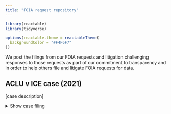 ```yaml
---
title: "FOIA request repository"
---
```


```r
library(reactable)
library(tidyverse)

options(reactable.theme = reactableTheme(
  backgroundColor = "#F4F6F7"
))
```

We post the filings from our FOIA requests and litigation challenging responses to those requests as part of our commitment to transparency and in order to help others file and litigate FOIA requests for data. 

## ACLU v ICE case (2021)

[case description]

<details>
<summary>Show case filing</summary>

```r
tibble::tribble(
  ~filename, ~Court, ~Type, ~Filing, ~Date,
  "1 Appellate Briefing_ACLU Opening Brief.pdf", "2nd Circuit Court of Appeals", "Appellate Briefing", "ACLU Opening Brief", as.Date("2021-08-20"),
  "2 Appellate Briefing_Govt Response Brief.pdf", "2nd Circuit Court of Appeals", "Appellate Briefing", "Government Response Brief", as.Date("2021-11-19"), 
  "3 Appellate Briefing_ACLU Reply Brief.pdf", "2nd Circuit Court of Appeals", "Appellate Briefing", "ACLU Reply Brief", as.Date("2021-12-27"), 
  "4 Record_Joint Appendix.pdf", "2nd Circuit Court of Appeals", "Record", "Joint Appendix", as.Date("2021-08-20"), 
  "5 Opinions_District Court Opinion.pdf", "Federal District Court, Southern District of NY", "Opinion", "District Court Opinion", as.Date("2021-03-10"), 
  "6 Dist Court Briefing_Govt MSJ Dkt 31.pdf", "Federal District Court, Southern District of NY", "District Court Briefing", "Government Motion for Summary Judgement, Docket 31", as.Date("2020-05-07"), 
  "7 Dist Court Briefing_ACLU Cross MSJ Dkt 34.pdf", "Federal District Court, Southern District of NY", "District Court Briefing", "ACLU Cross Motion for Summary Judgement, Docket 34", as.Date("2020-06-18"), 
  "8 Dist Court Briefing_Govt Reply Dkt 39.pdf", "Federal District Court, Southern District of NY", "District Court Briefing", "Government Reply Docket 39", as.Date("2020-07-16"), 
  "9 Dist Court Briefing_ACLU Reply Dkt 41.pdf", "Federal District Court, Southern District of NY", "District Court Briefing", "ACLU Reply Docket 41", as.Date("2020-08-13"), 
  "10 2021.08.27.0037 AMICUS BRIEF, HLS Cyberlaw Clinic.pdf", "2nd Circuit Court of Appeals", "Amicus Brief", "Harvard Law School Cyberlaw Clinic", as.Date("2021-08-27"), 
  "11 2021.08.27.0039 AMICUS BRIEF - American Immigration Council, CREW, USIPC, NIJC, NIPNLG, RAICES, et al).pdf", "2nd Circuit Court of Appeals",  "Amicus Brief", "American Immigration Council, CREW, USIPC, NIJC, NIPNLG, RAICES, et al.",  as.Date("2021-08-27"),
  "12 2021.08.27.0042 AMICUS BRIEF - Electronic Frontier Foundation.pdf", "2nd Circuit Court of Appeals", "Amicus Brief", "Electronic Frontier Foundation", as.Date("2021-08-27")
) |> 
  mutate(Filing = glue::glue("<a href='/foia/aclu-v-ice/{filename}'>{Filing}</a>")) |> 
  # filter to just get the detainers by type
  arrange(Date) |>
  transmute(Type, Filing, Date = format(Date, "%b. %d, %Y"), Court) |> 
  reactable::reactable(pagination = FALSE, columns = list(
    Type = colDef(minWidth = 50),
    Filing = colDef(minWidth = 100, html = TRUE),
    Date = colDef(minWidth = 40),
    Court = colDef(minWidth = 75)
  ))
```

</details>
